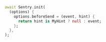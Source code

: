 ```dart {4}
await Sentry.init(
  (options) {
    options.beforeSend = (event, hint) {
      return hint is MyHint ? null : event;
    };
  },
);
```

